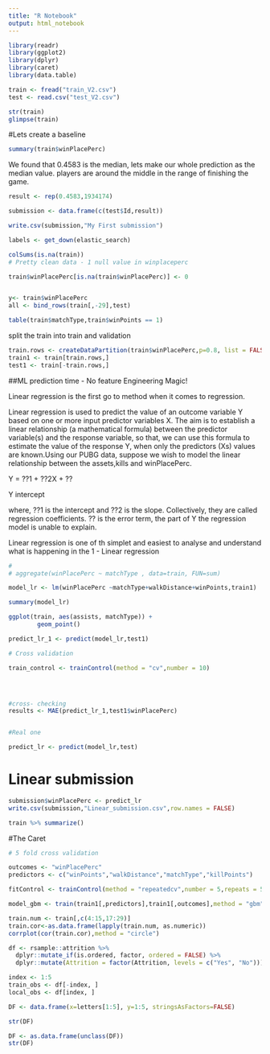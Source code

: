 ---
title: "R Notebook"
output: html_notebook
---



```{r}
library(readr)
library(ggplot2)
library(dplyr)
library(caret)
library(data.table)
```

```{r}
train <- fread("train_V2.csv")
test <- read.csv("test_V2.csv")
```


```{r}

str(train)
glimpse(train)

```

#Lets create a baseline
```{r}

summary(train$winPlacePerc)

```

We found that 0.4583 is the median, lets make our whole prediction as the median value.
players are around the middle in the range of finishing the game.

```{r}
result <- rep(0.4583,1934174)

submission <- data.frame(c(test$Id,result))

write.csv(submission,"My First submission")

labels <- get_down(elastic_search)

```



```{r}
colSums(is.na(train))
# Pretty clean data - 1 null value in winplaceperc
```

```{r}
train$winPlacePerc[is.na(train$winPlacePerc)] <- 0


y<- train$winPlacePerc
all <- bind_rows(train[,-29],test)

```


```{r}
table(train$matchType,train$winPoints == 1)

```

split the train into train and validation
```{r}

train.rows <- createDataPartition(train$winPlacePerc,p=0.8, list = FALSE)
train1 <- train[train.rows,]
test1 <- train[-train.rows,]

```


##ML prediction time - No feature Engineering Magic!

Linear regression is the first go to method when it comes to regression.

     

Linear regression is used to predict the value of an outcome variable Y based on one or more input predictor variables X. The aim is to establish a linear relationship (a mathematical formula) between the predictor variable(s) and the response variable, so that, we can use this formula to estimate the value of the response Y, when only the predictors (Xs) values are known.Using our PUBG data, suppose we wish to model the linear relationship between the assets,kills and winPlacePerc.

 Y = ??1 + ??2X + ??
 
 Y intercept 

where, ??1 is the intercept and ??2 is the slope. Collectively, they are called regression coefficients. ?? is the error term, the part of Y the regression model is unable to explain.

Linear regression is one of th simplet and easiest to analyse and understand what is happening in the 
1 - Linear regression

```{r}
# 
# aggregate(winPlacePerc ~ matchType , data=train, FUN=sum)

model_lr <- lm(winPlacePerc ~matchType+walkDistance+winPoints,train1)

summary(model_lr)


```

```{r}

ggplot(train, aes(assists, matchType)) +
        geom_point()

```


```{r}

predict_lr_1 <- predict(model_lr,test1)

# Cross validation

train_control <- trainControl(method = "cv",number = 10)




#cross- checking
results <- MAE(predict_lr_1,test1$winPlacePerc)


#Real one

predict_lr <- predict(model_lr,test)


```

# Linear submission
```{r}

submission$winPlacePerc <- predict_lr
write.csv(submission,"Linear_submission.csv",row.names = FALSE)

```


```{r}
train %>% summarize()
```

#The Caret

```{r}
# 5 fold cross validation

outcomes <- "winPlacePerc"
predictors <- c("winPoints","walkDistance","matchType","killPoints")

fitControl <- trainControl(method = "repeatedcv",number = 5,repeats = 5)

model_gbm <- train(train1[,predictors],train1[,outcomes],method = "gbm",trControl = fitControl)

```


```{r}
train.num <- train[,c(4:15,17:29)]
train.cor<-as.data.frame(lapply(train.num, as.numeric))
corrplot(cor(train.cor),method = "circle")
```

```{r}
df <- rsample::attrition %>% 
  dplyr::mutate_if(is.ordered, factor, ordered = FALSE) %>%
  dplyr::mutate(Attrition = factor(Attrition, levels = c("Yes", "No")))

index <- 1:5
train_obs <- df[-index, ]
local_obs <- df[index, ]
```

```{r}
DF <- data.frame(x=letters[1:5], y=1:5, stringsAsFactors=FALSE)

str(DF)
```

```{r}
DF <- as.data.frame(unclass(DF))
str(DF)

```

